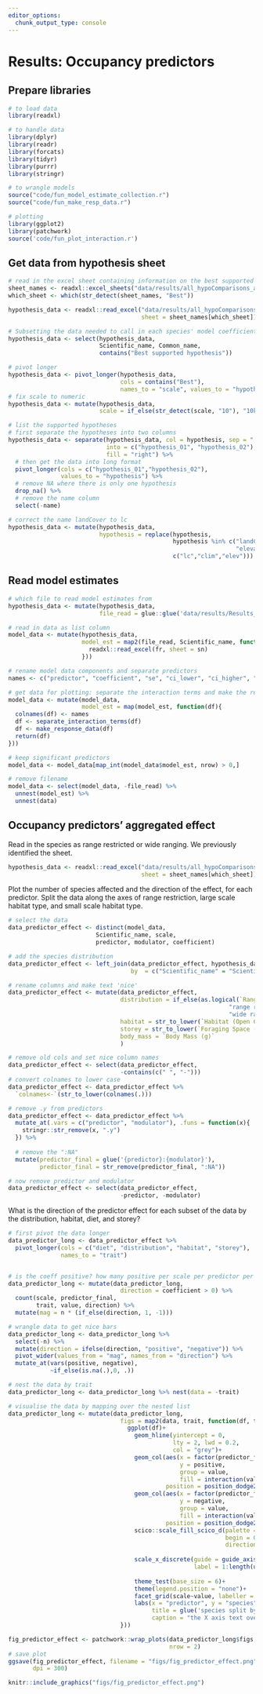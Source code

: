 ```yaml
---
editor_options: 
  chunk_output_type: console
---
```


# Results: Occupancy predictors

## Prepare libraries

```r
# to load data
library(readxl)

# to handle data
library(dplyr)
library(readr)
library(forcats)
library(tidyr)
library(purrr)
library(stringr)

# to wrangle models
source("code/fun_model_estimate_collection.r")
source("code/fun_make_resp_data.r")

# plotting
library(ggplot2)
library(patchwork)
source('code/fun_plot_interaction.r')
```

## Get data from hypothesis sheet

```r
# read in the excel sheet containing information on the best supported hypothesis
sheet_names <- readxl::excel_sheets("data/results/all_hypoComparisons_allScales.xlsx")
which_sheet <- which(str_detect(sheet_names, "Best"))

hypothesis_data <- readxl::read_excel("data/results/all_hypoComparisons_allScales.xlsx",
                                      sheet = sheet_names[which_sheet])

# Subsetting the data needed to call in each species' model coefficient information
hypothesis_data <- select(hypothesis_data,
                          Scientific_name, Common_name,
                          contains("Best supported hypothesis"))

# pivot longer
hypothesis_data <- pivot_longer(hypothesis_data,
                                cols = contains("Best"),
                                names_to = "scale", values_to = "hypothesis")
# fix scale to numeric
hypothesis_data <- mutate(hypothesis_data,
                          scale = if_else(str_detect(scale, "10"), "10km", "2.5km"))

# list the supported hypotheses
# first separate the hypotheses into two columns
hypothesis_data <- separate(hypothesis_data, col = hypothesis, sep = "; ", 
                            into = c("hypothesis_01", "hypothesis_02"),
                            fill = "right") %>% 
  # then get the data into long format
  pivot_longer(cols = c("hypothesis_01","hypothesis_02"),
               values_to = "hypothesis") %>% 
  # remove NA where there is only one hypothesis
  drop_na() %>% 
  # remove the name column
  select(-name)

# correct the name landCover to lc
hypothesis_data <- mutate(hypothesis_data,
                          hypothesis = replace(hypothesis,
                                               hypothesis %in% c("landCover", "climate",
                                                                 "elevation"), 
                                               c("lc","clim","elev")))
```

## Read model estimates

```r
# which file to read model estimates from
hypothesis_data <- mutate(hypothesis_data,
                          file_read = glue::glue('data/results/Results_{scale}/occuCovs/modelEst/{hypothesis}_modelEst.xlsx'))

# read in data as list column
model_data <- mutate(hypothesis_data,
                     model_est = map2(file_read, Scientific_name, function(fr, sn){
                       readxl::read_excel(fr, sheet = sn)
                     }))

# rename model data components and separate predictors
names <- c("predictor", "coefficient", "se", "ci_lower", "ci_higher", "z_value", "p_value")

# get data for plotting: separate the interaction terms and make the response df
model_data <- mutate(model_data, 
                     model_est = map(model_est, function(df){
  colnames(df) <- names
  df <- separate_interaction_terms(df)
  df <- make_response_data(df)
  return(df)
}))

# keep significant predictors
model_data <- model_data[map_int(model_data$model_est, nrow) > 0,]

# remove filename
model_data <- select(model_data, -file_read) %>% 
  unnest(model_est) %>% 
  unnest(data)
```

## Occupancy predictors' aggregated effect

Read in the species as range restricted or wide ranging. We previously identified the sheet.

```r
hypothesis_data <- readxl::read_excel("data/results/all_hypoComparisons_allScales.xlsx",
                                      sheet = sheet_names[which_sheet])
```


Plot the number of species affected and the direction of the effect, for each predictor.
Split the data along the axes of range restriction, large scale habitat type, and small scale habitat type.

```r
# select the data
data_predictor_effect <- distinct(model_data, 
                         Scientific_name, scale, 
                         predictor, modulator, coefficient)

# add the species distribution
data_predictor_effect <- left_join(data_predictor_effect, hypothesis_data,
                                   by  = c("Scientific_name" = "Scientific_name"))

# rename columns and make text 'nice'
data_predictor_effect <- mutate(data_predictor_effect,
                                distribution = if_else(as.logical(`Range-Restricted`),
                                                               "range restricted",
                                                               "wide ranging"),
                                habitat = str_to_lower(`Habitat (Open Country / Forest )`),
                                storey = str_to_lower(`Foraging Space (Canopy / Mid-storey / Terrestrial / Shrub)`),
                                body_mass = `Body Mass (g)`
                                )

# remove old cols and set nice column names
data_predictor_effect <- select(data_predictor_effect,
                                -contains(c(" ", "-")))
# convert colnames to lower case
data_predictor_effect <- data_predictor_effect %>% 
  `colnames<-`(str_to_lower(colnames(.)))

# remove .y from predictors
data_predictor_effect <- data_predictor_effect %>%
  mutate_at(.vars = c("predictor", "modulator"), .funs = function(x){
    stringr::str_remove(x, ".y")
  }) %>%
  
  # remove the ":NA"
  mutate(predictor_final = glue('{predictor}:{modulator}'),
         predictor_final = str_remove(predictor_final, ":NA"))

# now remove predictor and modulator
data_predictor_effect <- select(data_predictor_effect,
                                -predictor, -modulator)
```

What is the direction of the predictor effect for each subset of the data by the distribution, habitat, diet, and storey?

```r
# first pivot the data longer
data_predictor_long <- data_predictor_effect %>% 
  pivot_longer(cols = c("diet", "distribution", "habitat", "storey"), 
               names_to = "trait")


# is the coeff positive? how many positive per scale per predictor per axis of split?
data_predictor_long <- mutate(data_predictor_long, 
                                direction = coefficient > 0) %>% 
  count(scale, predictor_final, 
        trait, value, direction) %>% 
  mutate(mag = n * (if_else(direction, 1, -1)))

# wrangle data to get nice bars
data_predictor_long <- data_predictor_long %>% 
  select(-n) %>% 
  mutate(direction = ifelse(direction, "positive", "negative")) %>% 
  pivot_wider(values_from = "mag", names_from = "direction") %>% 
  mutate_at(vars(positive, negative),
            ~if_else(is.na(.),0, .))

# nest the data by trait
data_predictor_long <- data_predictor_long %>% nest(data = -trait)
```

```r
# visualise the data by mapping over the nested list
data_predictor_long <- mutate(data_predictor_long,
                                figs = map2(data, trait, function(df, tr){
                                  ggplot(df)+
                                    geom_hline(yintercept = 0,
                                               lty = 2, lwd = 0.2,
                                               col = "grey")+
                                    geom_col(aes(x = factor(predictor_final),
                                                 y = positive,
                                                 group = value,
                                                 fill = interaction(value, positive > 0)),
                                             position = position_dodge2(preserve = "single"))+
                                    geom_col(aes(x = factor(predictor_final),
                                                 y = negative,
                                                 group = value,
                                                 fill = interaction(value, negative > 0)),
                                             position = position_dodge2(preserve = "single"))+
                                    scico::scale_fill_scico_d(palette = "hawaii",
                                                              begin = 0.2, end = 0.8,
                                                              direction = 1)+
                                    
                                    scale_x_discrete(guide = guide_axis(n.dodge = 2),
                                                     label = 1:length(unique(df$predictor_final)))+
                                    
                                    theme_test(base_size = 6)+
                                    theme(legend.position = "none")+
                                    facet_grid(scale~value, labeller = label_both)+
                                    labs(x = "predictor", y = "species",
                                         title = glue('species split by {tr}'),
                                         caption = "the X axis text overlaps, consider numbers - pg")
                                }))

fig_predictor_effect <- patchwork::wrap_plots(data_predictor_long$figs,
                                              nrow = 2)
# save plot
ggsave(fig_predictor_effect, filename = "figs/fig_predictor_effect.png",
       dpi = 300)
```

```r
knitr::include_graphics("figs/fig_predictor_effect.png")
```
